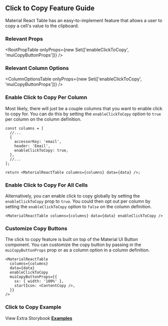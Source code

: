 
<Head>
  <title>Click to Copy Feature Guide - Material React Table Docs</title>
  <meta
    name="description"
    content="How to use and customize the click to copy features of Material React Table"
  />
</Head>

## Click to Copy Feature Guide

Material React Table has an easy-to-implement feature that allows a user to copy a cell's value to the clipboard.

### Relevant Props

<RootPropTable
  onlyProps={new Set(['enableClickToCopy', 'muiCopyButtonProps'])}
/>

### Relevant Column Options

<ColumnOptionsTable
  onlyProps={new Set(['enableClickToCopy', 'muiCopyButtonProps'])}
/>

### Enable Click to Copy Per Column

Most likely, there will just be a couple columns that you want to enable click to copy for. You can do this by setting the `enableClickToCopy` option to `true` per column on the column definition.

```tsx
const columns = [
  //...
  {
    accessorKey: 'email',
    header: 'Email',
    enableClickToCopy: true,
  },
  //...
];

return <MaterialReactTable columns={columns} data={data} />;
```

### Enable Click to Copy For All Cells

Alternatively, you can enable click to copy globally by setting the `enableClickToCopy` prop to `true`. You could then opt out per column by setting the `enableClickToCopy` option to `false` on the column definition.

```tsx
<MaterialReactTable columns={columns} data={data} enableClickToCopy />
```

### Customize Copy Buttons

The click to copy feature is built on top of the Material UI Button component. You can customize the copy button by passing in the `muiCopyButtonProps` prop or as a column option in a column definition.

```tsx
<MaterialReactTable
  columns={columns}
  data={data}
  enableClickToCopy
  muiCopyButtonProps={{
    sx: { width: '100%' },
    startIcon: <ContentCopy />,
  }}
/>
```

### Click to Copy Example

<Example />

View Extra Storybook **[Examples](https://www.material-react-table.dev/?path=/story/features-click-to-copy-examples)**
